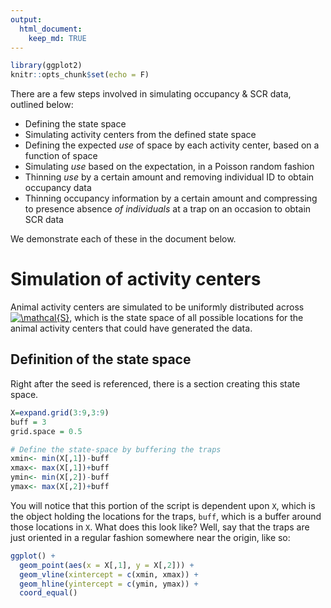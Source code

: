 ```yaml
---
output: 
  html_document:
    keep_md: TRUE
---
```


```r
library(ggplot2)
knitr::opts_chunk$set(echo = F)
```

There are a few steps involved in simulating occupancy & SCR data, outlined below:

* Defining the state space
* Simulating activity centers from the defined state space
* Defining the expected *use* of space by each activity center, based on a function of space
* Simulating *use* based on the expectation, in a Poisson random fashion
* Thinning *use* by a certain amount and removing individual ID to obtain occupancy data
* Thinning occupancy information by a certain amount and compressing to presence absence *of individuals* at a trap on an occasion to obtain SCR data

We demonstrate each of these in the document below.

# Simulation of activity centers

Animal activity centers are simulated to be uniformly distributed across <a href="https://www.codecogs.com/eqnedit.php?latex=\mathcal{S}" target="_blank"><img src="https://latex.codecogs.com/gif.latex?\mathcal{S}" title="\mathcal{S}" /></a>, which is the state space of all possible locations for the animal activity centers that could have generated the data. 


## Definition of the state space 

Right after the seed is referenced, there is a section creating this state space. 

```r
X=expand.grid(3:9,3:9)
buff = 3
grid.space = 0.5
```

```r
# Define the state-space by buffering the traps
xmin<- min(X[,1])-buff
xmax<- max(X[,1])+buff
ymin<- min(X[,2])-buff
ymax<- max(X[,2])+buff
```

You will notice that this portion of the script is dependent upon `X`, which is the object holding the locations for the traps, `buff`, which is a buffer around those locations in `X`. What does this look like? Well, say that the traps are just oriented in a regular fashion somewhere near the origin, like so:

```r

ggplot() + 
  geom_point(aes(x = X[,1], y = X[,2])) + 
  geom_vline(xintercept = c(xmin, xmax)) + 
  geom_hline(yintercept = c(ymin, ymax)) + 
  coord_equal()

```